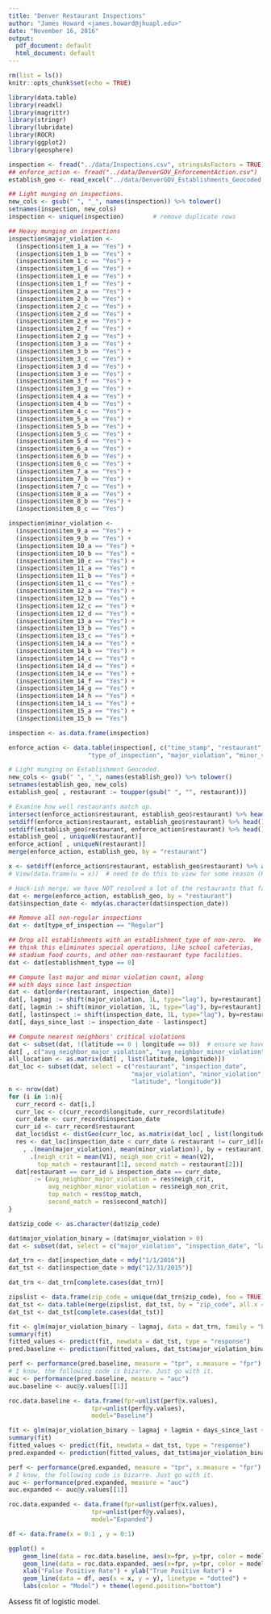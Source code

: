 ```yaml
---
title: "Denver Restaurant Inspections"
author: "James Howard <james.howard@jhuapl.edu>"
date: "November 16, 2016"
output:
  pdf_document: default
  html_document: default
---
```


```r
rm(list = ls())
knitr::opts_chunk$set(echo = TRUE)

library(data.table)
library(readxl)
library(magrittr)
library(stringr)
library(lubridate)
library(ROCR)
library(ggplot2)
library(geosphere)
```

```r
inspection <- fread("../data/Inspections.csv", stringsAsFactors = TRUE)
## enforce_action <- fread("../data/DenverGOV_EnforcementAction.csv")
establish_geo <- read_excel("../data/DenverGOV_Establishments_Geocoded.xls") %>% data.table()
```

```r
## Light munging on inspections.
new_cols <- gsub(" ", "_", names(inspection)) %>% tolower()
setnames(inspection, new_cols)
inspection <- unique(inspection)        # remove duplicate rows

## Heavy munging on inspections
inspection$major_violation <-
  (inspection$item_1_a == "Yes") +
  (inspection$item_1_b == "Yes") +
  (inspection$item_1_c == "Yes") +
  (inspection$item_1_d == "Yes") +
  (inspection$item_1_e == "Yes") +
  (inspection$item_1_f == "Yes") +
  (inspection$item_2_a == "Yes") +
  (inspection$item_2_b == "Yes") +
  (inspection$item_2_c == "Yes") +
  (inspection$item_2_d == "Yes") +
  (inspection$item_2_e == "Yes") +
  (inspection$item_2_f == "Yes") +
  (inspection$item_2_g == "Yes") +
  (inspection$item_3_a == "Yes") +
  (inspection$item_3_b == "Yes") +
  (inspection$item_3_c == "Yes") +
  (inspection$item_3_d == "Yes") +
  (inspection$item_3_e == "Yes") +
  (inspection$item_3_f == "Yes") +
  (inspection$item_3_g == "Yes") +
  (inspection$item_4_a == "Yes") +
  (inspection$item_4_b == "Yes") +
  (inspection$item_4_c == "Yes") +
  (inspection$item_5_a == "Yes") +
  (inspection$item_5_b == "Yes") +
  (inspection$item_5_c == "Yes") +
  (inspection$item_5_d == "Yes") +
  (inspection$item_6_a == "Yes") +
  (inspection$item_6_b == "Yes") +
  (inspection$item_6_c == "Yes") +
  (inspection$item_7_a == "Yes") +
  (inspection$item_7_b == "Yes") +
  (inspection$item_7_c == "Yes") +
  (inspection$item_8_a == "Yes") +
  (inspection$item_8_b == "Yes") +
  (inspection$item_8_c == "Yes")

inspection$minor_violation <-
  (inspection$item_9_a == "Yes") +
  (inspection$item_9_b == "Yes") +
  (inspection$item_10_a == "Yes") +
  (inspection$item_10_b == "Yes") +
  (inspection$item_10_c == "Yes") +
  (inspection$item_11_a == "Yes") +
  (inspection$item_11_b == "Yes") +
  (inspection$item_11_c == "Yes") +
  (inspection$item_12_a == "Yes") +
  (inspection$item_12_b == "Yes") +
  (inspection$item_12_c == "Yes") +
  (inspection$item_12_d == "Yes") +
  (inspection$item_13_a == "Yes") +
  (inspection$item_13_b == "Yes") +
  (inspection$item_13_c == "Yes") +
  (inspection$item_14_a == "Yes") +
  (inspection$item_14_b == "Yes") +
  (inspection$item_14_c == "Yes") +
  (inspection$item_14_d == "Yes") +
  (inspection$item_14_e == "Yes") +
  (inspection$item_14_f == "Yes") +
  (inspection$item_14_g == "Yes") +
  (inspection$item_14_h == "Yes") +
  (inspection$item_14_i == "Yes") +
  (inspection$item_15_a == "Yes") +
  (inspection$item_15_b == "Yes")

inspection <- as.data.frame(inspection)

enforce_action <- data.table(inspection[, c("time_stamp", "restaurant", "inspection_date",
                      "type_of_inspection", "major_violation", "minor_violation")])

# Light munging on Establishment Geocoded.
new_cols <- gsub(" ", "_", names(establish_geo)) %>% tolower()
setnames(establish_geo, new_cols)
establish_geo[ , restaurant := toupper(gsub(" ", "", restaurant))]

# Examine how well restaurants match up.
intersect(enforce_action$restaurant, establish_geo$restaurant) %>% head()
setdiff(enforce_action$restaurant, establish_geo$restaurant) %>% head()
setdiff(establish_geo$restaurant, enforce_action$restaurant) %>% head()
establish_geo[ , uniqueN(restaurant)]
enforce_action[ , uniqueN(restaurant)]
merge(enforce_action, establish_geo, by = "restaurant")

x <- setdiff(enforce_action$restaurant, establish_geo$restaurant) %>% as.character()
# View(data.frame(u = x))  # need to do this to view for some reason (RStudio error)

# Hack-ish merge: we have NOT resolved a lot of the restaurants that fail to match up.
dat <- merge(enforce_action, establish_geo, by = "restaurant")
dat$inspection_date <- mdy(as.character(dat$inspection_date))

## Remove all non-regular inspections
dat <- dat[type_of_inspection == "Regular"]

## Drop all establishments with an establishment_type of non-zero.  We
## think this eliminates special operations, like school cafeterias, 
## stadium food courts, and other non-restaurant type facilities.
dat <- dat[establishment_type == 0]

## Compute last major and minor violation count, along
## with days since last inspection
dat <- dat[order(restaurant, inspection_date)]
dat[, lagmaj := shift(major_violation, 1L, type="lag"), by=restaurant]
dat[, lagmin := shift(minor_violation, 1L, type="lag"), by=restaurant]
dat[, lastinspect := shift(inspection_date, 1L, type="lag"), by=restaurant]
dat[, days_since_last := inspection_date - lastinspect]

## Compute nearest neighbors' critical violations
dat <- subset(dat, !(latitude == 0 | longitude == 0))  # ensure we have lat/long
dat[ , c("avg_neighbor_major_violation", "avg_neighbor_minor_violation") := -1]
all_location <- as.matrix(dat[ , list(latitude, longitude)])
dat_loc <- subset(dat, select = c("restaurant", "inspection_date",
                                  "major_violation", "minor_violation",
                                  "latitude", "longitude"))
n <- nrow(dat)
for (i in 1:n){
  curr_record <- dat[i,]
  curr_loc <- c(curr_record$longitude, curr_record$latitude)
  curr_date <- curr_record$inspection_date
  curr_id <- curr_record$restaurant
  dat_loc$dist <- distGeo(curr_loc, as.matrix(dat_loc[ , list(longitude, latitude)]))
  res <- dat_loc[inspection_date < curr_date & restaurant != curr_id][order(dist)][
    , .(mean(major_violation), mean(minor_violation)), by = restaurant][1:5, ][ ,
      .(neigh_crit = mean(V1), neigh_non_crit = mean(V2),
        top_match = restaurant[1], second_match = restaurant[2])]
  dat[restaurant == curr_id & inspection_date == curr_date,
      `:=`(avg_neighbor_major_violation = res$neigh_crit,
           avg_neighbor_minor_violation = res$neigh_non_crit,
           top_match = res$top_match,
           second_match = res$second_match)]
}

```


```r
dat$zip_code <- as.character(dat$zip_code)

dat$major_violation_binary = (dat$major_violation > 0)
dat <- subset(dat, select = c("major_violation", "inspection_date", "lagmaj", "lagmin", "zip_code", "days_since_last", "major_violation_binary", "avg_neighbor_major_violation", "avg_neighbor_minor_violation"))

dat_trn <- dat[inspection_date < mdy("1/1/2016")]
dat_tst <- dat[inspection_date > mdy("12/31/2015")]

dat_trn <- dat_trn[complete.cases(dat_trn)]

zipslist <- data.frame(zip_code = unique(dat_trn$zip_code), foo = TRUE)
dat_tst <- data.table(merge(zipslist, dat_tst, by = "zip_code", all.x = TRUE))
dat_tst <- dat_tst[complete.cases(dat_tst)]

fit <- glm(major_violation_binary ~ lagmaj, data = dat_trn, family = "binomial")
summary(fit)
fitted_values <- predict(fit, newdata = dat_tst, type = "response")
pred.baseline <- prediction(fitted_values, dat_tst$major_violation_binary)

perf <- performance(pred.baseline, measure = "tpr", x.measure = "fpr")
# I know, the following code is bizarre. Just go with it.
auc <- performance(pred.baseline, measure = "auc")
auc.baseline <- auc@y.values[[1]]

roc.data.baseline <- data.frame(fpr=unlist(perf@x.values),
                       tpr=unlist(perf@y.values),
                       model="Baseline")

fit <- glm(major_violation_binary ~ lagmaj + lagmin + days_since_last + avg_neighbor_major_violation + avg_neighbor_minor_violation, data = dat_trn, family = "binomial")
summary(fit)
fitted_values <- predict(fit, newdata = dat_tst, type = "response")
pred.expanded <- prediction(fitted_values, dat_tst$major_violation_binary)

perf <- performance(pred.expanded, measure = "tpr", x.measure = "fpr")
# I know, the following code is bizarre. Just go with it.
auc <- performance(pred.expanded, measure = "auc")
auc.expanded <- auc@y.values[[1]]

roc.data.expanded <- data.frame(fpr=unlist(perf@x.values),
                       tpr=unlist(perf@y.values),
                       model="Expanded")

df <- data.frame(x = 0:1 , y = 0:1)

ggplot() +
    geom_line(data = roc.data.baseline, aes(x=fpr, y=tpr, color = model)) +
    geom_line(data = roc.data.expanded, aes(x=fpr, y=tpr, color = model)) +
    xlab("False Positive Rate") + ylab("True Positive Rate") +
    geom_line(data = df, aes(x = x, y = y), linetype = "dotted") +
    labs(color = "Model") + theme(legend.position="bottom")
```

Assess fit of logistic model.
